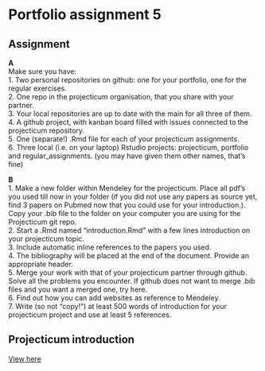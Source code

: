 # Portfolio assignment 5 {.tabset .unnumbered}
## Assignment {.unnumbered}

__A__ <br>
Make sure you have:<br>
1. Two personal repositories on github: one for your portfolio, one for the regular exercises.<br>
2. One repo in the projecticum organisation, that you share with your partner.<br>
3. Your local repositories are up to date with the main for all three of them.<br>
4. A github project, with kanban board filled with issues connected to the projecticum repository.<br>
5. One (separate!) .Rmd file for each of your projecticum assignments.<br>
6. Three local (i.e. on your laptop) Rstudio projects: projecticum, portfolio and regular_assignments. (you may have given them other names, that’s fine)

__B__<br>
1. Make a new folder within Mendeley for the projecticum. Place all pdf’s you used till now in your folder (if you did not use any papers as source yet, find 3 papers on Pubmed now that you could use for your introduction.). Copy your .bib file to the folder on your computer you are using for the Projecticum git repo.<br>
2. Start a .Rmd named “introduction.Rmd” with a few lines introduction on your projecticum topic.<br>
3. Include automatic inline references to the papers you used.<br>
4. The bibliography will be placed at the end of the document. Provide an appropriate header.<br>
5. Merge your work with that of your projecticum partner through github. Solve all the problems you encounter. If github does not want to merge .bib files and you want a merged one, try here.<br>
6. Find out how you can add websites as reference to Mendeley.<br>
7. Write (so not “copy!”) at least 500 words of introduction for your projecticum project and use at least 5 references.

## Projecticum introduction {.unnumbered}

[View here](./data/_introduction.Rmd)